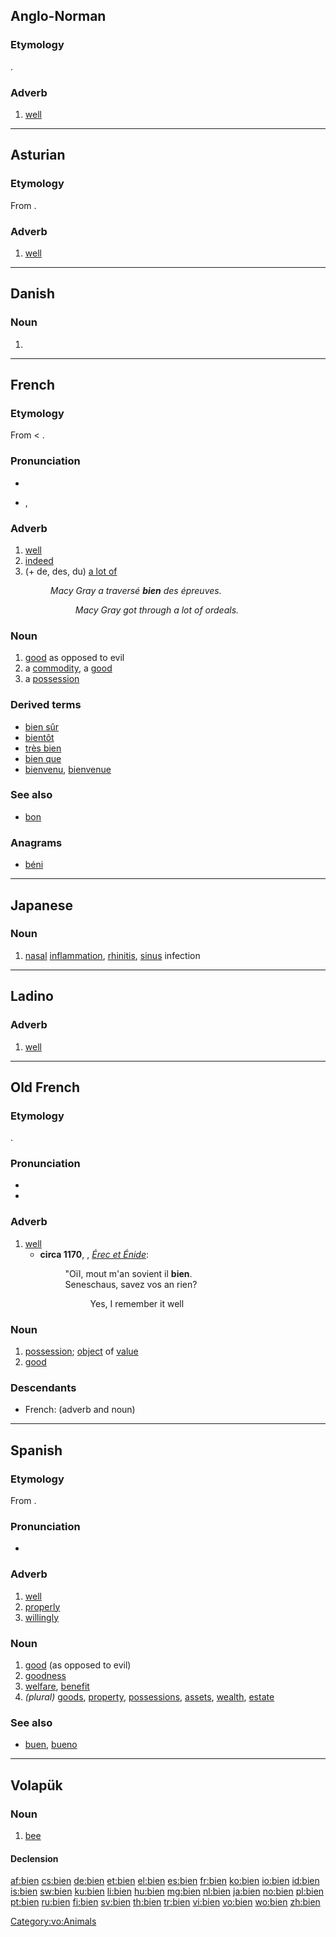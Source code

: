 {{also|biên|biển|biến|biện|Bien.}}
==Anglo-Norman==

===Etymology===
{{etyl|la|xno}} {{term|bene|lang=la}}.

===Adverb===
{{infl|xno|adverb|comparative and superlative|'''[[mielz]]''', '''[[miex]]'''}}

# [[well]]

----

==Asturian==

===Etymology===
From {{etyl|la|ast}} {{term|bene||well|lang=la}}.

===Adverb===
{{infl|ast|adverb}}

# [[well]]

----

==Danish==

===Noun===
{{infl|da|noun form|g=c}}

# {{form of|singular definite|bi|lang=da}}

----

==French==

===Etymology===
From {{etyl|fro|fr}} {{term|bien|lang=fro}} < {{etyl|la|fr}} {{term|bene||well|lang=la}}.

===Pronunciation===
* {{audio|Fr-bien.ogg|audio}}
* {{IPA|/bjɛ̃/|lang=fr}}, {{SAMPA|/bjE~/}}

===Adverb===
{{infl|fr|adverb|comparative and superlative|mieux}}

# [[well]]
# [[indeed]]
# (+ de, des, du) [[a lot of]]
#: ''Macy Gray a traversé '''bien''' des épreuves.''
#:: ''Macy Gray got through a lot of ordeals.''

===Noun===
{{fr-noun|m}}

# [[good]] as opposed to evil
# a [[commodity]], a [[good]]
# a [[possession]]

===Derived terms===
* [[bien sûr]]
* [[bientôt]]
* [[très bien]]
* [[bien que]]
* [[bienvenu]], [[bienvenue]]

===See also===
* [[bon]]

===Anagrams===
* [[béni#French|béni]]

----

==Japanese==

===Noun===
{{ja-noun|r|hira=びえん|hidx=ひえん'}}

# {{ja-def|鼻炎}} {{pathology|lang=ja|skey=ひえん'}} [[nasal]] [[inflammation]], [[rhinitis]], [[sinus]] infection

----

==Ladino==

===Adverb===
{{lad-adv|l}}

# [[well]]

----

==Old French==

===Etymology===
{{etyl|la|fro}} {{term|bene|lang=la}}.

===Pronunciation===
* {{IPA|/bjẽn/|lang=fro}}
* {{rhymes|ẽn|lang=fro}}

===Adverb===
{{infl|fro|adverb|comparative and superlative|'''[[mielz]]''', '''[[miex]]'''}}

# [[well]]
#* '''circa 1170''', {{w|Chrétien de Troyes}}, ''[[s:fr:Érec et Énide|Érec et Énide]]'':
#*: "Oïl, mout m'an sovient il '''bien'''.<br />Seneschaus, savez vos an rien?
#*:: Yes, I remember it well<br />

===Noun===
{{fro-noun|m}}

# [[possession]]; [[object]] of [[value]]
# [[good]] {{gloss|as opposed to evil}}

===Descendants===
* French: {{l|fr|bien}} (adverb and noun)

----

==Spanish==

===Etymology===
From {{etyl|la|es}} {{term|bene||well|lang=la}}.

===Pronunciation===
* {{IPA|lang=es|[bje̞n]|/bjen/}}

===Adverb===
{{es-adv}}

# [[well]]
# [[properly]]
# [[willingly]]

===Noun===
{{es-noun-m|pl=bienes}}

# [[good]] (as opposed to evil)
# [[goodness]]
# [[welfare]], [[benefit]]
# ''(plural)'' [[goods]], [[property]], [[possessions]], [[assets]], [[wealth]], [[estate]]

===See also===
* [[buen]], [[bueno]]

----

==Volapük==

===Noun===
{{vo-noun}}

# [[bee]]

====Declension====
{{vo-decl-noun}}

[[Category:vo:Animals]]

[[af:bien]]
[[cs:bien]]
[[de:bien]]
[[et:bien]]
[[el:bien]]
[[es:bien]]
[[fr:bien]]
[[ko:bien]]
[[io:bien]]
[[id:bien]]
[[is:bien]]
[[sw:bien]]
[[ku:bien]]
[[li:bien]]
[[hu:bien]]
[[mg:bien]]
[[nl:bien]]
[[ja:bien]]
[[no:bien]]
[[pl:bien]]
[[pt:bien]]
[[ru:bien]]
[[fi:bien]]
[[sv:bien]]
[[th:bien]]
[[tr:bien]]
[[vi:bien]]
[[vo:bien]]
[[wo:bien]]
[[zh:bien]]